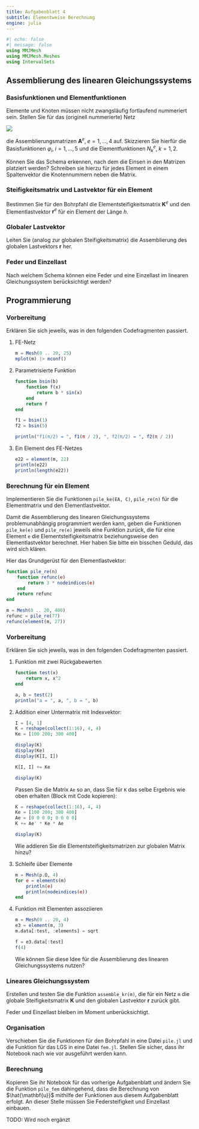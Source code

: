 ```yaml
---
title: Aufgabenblatt 4
subtitle: Elementweise Berechnung
engine: julia
---
```


```julia
#| echo: false
#| message: false
using MMJMesh
using MMJMesh.Meshes
using IntervalSets
```

## Assemblierung des linearen Gleichungssystems

### Basisfunktionen und Elementfunktionen

Elemente und Knoten müssen nicht zwangsläufig fortlaufend nummeriert sein. Stellen Sie für das (originell nummerierte) Netz

![](bilder/mesh.svg)

die Assemblierungsmatrizen $\mathbf{A}^e, \; e = 1, \dots, 4$ auf. Skizzieren Sie hierfür die Basisfunktionen $\varphi_i, \; i = 1, \dots, 5$ und die Elementfunktionen $N^e_k, \; k = 1, 2$.

Können Sie das Schema erkennen, nach dem die Einsen in den Matrizen platziert werden? Schreiben sie hierzu für jedes Element in einem Spaltenvektor die Knotennummern neben die Matrix.

### Steifigkeitsmatrix und Lastvektor für ein Element

Bestimmen Sie für den Bohrpfahl die Elementsteifigkeitsmatrix $\mathbf{K}^e$ und den Elementlastvektor $\mathbf{r}^e$ für ein Element der Länge $h$.

### Globaler Lastvektor

Leiten Sie (analog zur globalen Steifigkeitsmatrix) die Assemblierung des globalen Lastvektors $\mathbf{r}$ her.

### Feder und Einzellast

Nach welchem Schema können eine Feder und eine Einzellast im linearen Gleichungssystem berücksichtigt werden?

## Programmierung

### Vorbereitung

Erklären Sie sich jeweils, was in den folgenden Codefragmenten passiert.

1. FE-Netz

    ```julia
    m = Mesh(0 .. 20, 25)
    mplot(m) |> mconf()
    ```

1. Parametrisierte Funktion

    ```julia
    function bsin(b)
        function f(x)
            return b * sin(x)
        end
        return f
    end

    f1 = bsin(1)
    f2 = bsin(5)

    println("f1(π/2) = ", f1(π / 2), ", f2(π/2) = ", f2(π / 2))
    ```

1. Ein Element des FE-Netzes

    ```julia
    e22 = element(m, 22)
    println(e22)
    println(length(e22))
    ```

### Berechnung für ein Element

Implementieren Sie die Funktionen `pile_ke(EA, C)`, `pile_re(n)` für die Elementmatrix und den Elementlastvektor.

Damit die Assemblierung des linearen Gleichungssystems problemunabhängig programmiert werden kann, geben die Funktionen `pile_ke(e)` und `pile_re(e)` jeweils eine Funktion zurück, die für eine Element `e` die Elementsteifigkeitsmatrix beziehungsweise den Elementlastvektor berechnet. Hier haben Sie bitte ein bisschen Geduld, das wird sich klären.

Hier das Grundgerüst für den Elementlastvektor:

```julia
function pile_re(n)
    function refunc(e)
        return 3 * nodeindices(e)
    end
    return refunc
end

m = Mesh(0 .. 20, 400)
refunc = pile_re(77)
refunc(element(m, 27))
```

### Vorbereitung

Erklären Sie sich jeweils, was in den folgenden Codefragmenten passiert.

1. Funktion mit zwei Rückgabewerten

    ```julia
    function test(x)
        return x, x^2
    end

    a, b = test(2)
    println("a = ", a, ", b = ", b)
    ```

1. Addition einer Untermatrix mit Indexvektor:

    ```julia
    I = [4, 1]
    K = reshape(collect(1:16), 4, 4)
    Ke = [100 200; 300 400]  

    display(K)
    display(Ke)
    display(K[I, I])

    K[I, I] += Ke

    display(K)
    ```

    Passen Sie die Matrix `Ae` so an, dass Sie für `K` das selbe Ergebnis wie oben erhalten (Block mit Code kopieren):

    ```julia
    K = reshape(collect(1:16), 4, 4)
    Ke = [100 200; 300 400]  
    Ae = [0 0 0 0; 0 0 0 0]
    K += Ae' * Ke * Ae

    display(K)
    ```

    Wie addieren Sie die Elementsteifigkeitsmatrizen zur globalen Matrix hinzu?

1. Schleife über Elemente

    ```julia
    m = Mesh(p.Ω, 4)
    for e = elements(m)
        println(e)
        println(nodeindices(e))
    end
    ```

1. Funktion mit Elementen assoziieren

    ```julia
    m = Mesh(0 .. 20, 4)
    e3 = element(m, 3)
    m.data[:test, :elements] = sqrt

    f = e3.data[:test]
    f(4)
    ```

    Wie können Sie diese Idee für die Assemblierung des linearen Gleichungssystems nutzen?


### Lineares Gleichungssystem

Erstellen und testen Sie die Funktion `assemble_kr(m)`, die für ein Netz `m` die globale Steifigkeitsmatrix $\mathbf{K}$ und den globalen Lastvektor $\mathbf{r}$ zurück gibt. 

Feder und Einzellast bleiben im Moment unberücksichtigt.

### Organisation

Verschieben Sie die Funktionen für den Bohrpfahl in eine Datei `pile.jl` und die Funktion für das LGS in eine Datei `fem.jl`. Stellen Sie sicher, dass ihr Notebook nach wie vor ausgeführt werden kann.

### Berechnung

Kopieren Sie ihr Notebook für das vorherige Aufgabenblatt und ändern Sie die Funktion `pile_fem` dahingehend, dass die Berechnung von $\hat{\mathbf{u}}$ mithilfe der Funktionen aus diesem Aufgabenblatt erfolgt. An dieser Stelle müssen Sie Federsteifigkeit und Einzellast einbauen.

TODO: Wird noch ergänzt